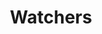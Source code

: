 ---
id: "q_vue_easy_018"
questionType: "MULTIPLE_CHOICE"
title: "Watchers"
description: "What are watchers used for in Vue?"
difficulty: "EASY"
category: "Vue"
options:
  - "To define templates"
  - "To observe and react to data changes"
  - "To bind events"
  - "To register components"
correctAnswer: 1
---